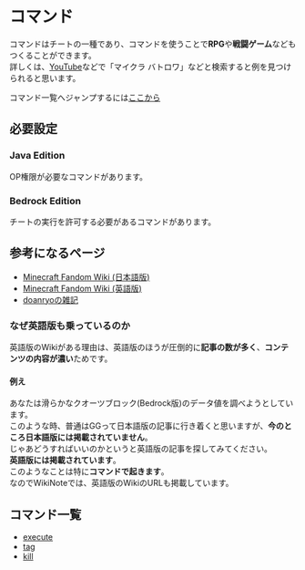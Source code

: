 # コマンド
コマンドはチートの一種であり、コマンドを使うことで**RPG**や**戦闘ゲーム**などもつくることができます。  
詳しくは、[YouTube](https://youtube.com)などで「マイクラ バトロワ」などと検索すると例を見つけられると思います。

コマンド一覧へジャンプするには[ここから](#コマンド一覧)

## 必要設定
### Java Edition
OP権限が必要なコマンドがあります。
### Bedrock Edition
チートの実行を許可する必要があるコマンドがあります。

## 参考になるページ
 - [Minecraft Fandom Wiki (日本語版)](https://minecraft.famdom.com/ja)
 - [Minecraft Fandom Wiki (英語版)](https://minecraft.fandom.com)
 - [doanryoの雑記](https://doanryo.com)
### なぜ英語版も乗っているのか
英語版のWikiがある理由は、英語版のほうが圧倒的に**記事の数が多く**、**コンテンツの内容が濃い**ためです。
#### 例え
あなたは滑らかなクオーツブロック(Bedrock版)のデータ値を調べようとしています。  
このような時、普通はGGって日本語版の記事に行き着くと思いますが、**今のところ日本語版には掲載されていません**。  
じゃあどうすればいいのかというと英語版の記事を探してみてください。  
**英語版には掲載されています**。  
このようなことは特に**コマンドで起きます**。  
なのでWikiNoteでは、英語版のWikiのURLも掲載しています。

## コマンド一覧
 - [execute](execute)
 - [tag](tag)
 - [kill](kill)
